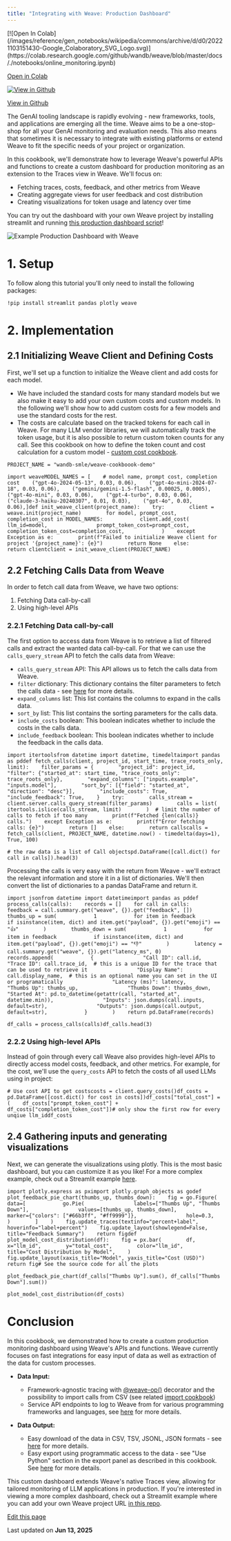 ```yaml
---
title: "Integrating with Weave: Production Dashboard"
---
```


<Check>
  [![Open In Colab](/images/reference/gen_notebooks/wikipedia/commons/archive/d/d0/20221103151430-Google_Colaboratory_SVG_Logo.svg)](https://colab.research.google.com/github/wandb/weave/blob/master/docs/./notebooks/online_monitoring.ipynb)

  [Open in Colab](https://colab.research.google.com/github/wandb/weave/blob/master/docs/./notebooks/online_monitoring.ipynb)

  [![View in Github](/images/reference/gen_notebooks/wikipedia/commons/9/91/Octicons-mark-github.svg)](https://github.com/wandb/weave/blob/master/docs/./notebooks/online_monitoring.ipynb)

  [View in Github](https://github.com/wandb/weave/blob/master/docs/./notebooks/online_monitoring.ipynb)
</Check>

The GenAI tooling landscape is rapidly evolving - new frameworks, tools, and applications are emerging all the time. Weave aims to be a one-stop-shop for all your GenAI monitoring and evaluation needs. This also means that sometimes it is necessary to integrate with existing platforms or extend Weave to fit the specific needs of your project or organization.

In this cookbook, we'll demonstrate how to leverage Weave's powerful APIs and functions to create a custom dashboard for production monitoring as an extension to the Traces view in Weave. We'll focus on:

* Fetching traces, costs, feedback, and other metrics from Weave
* Creating aggregate views for user feedback and cost distribution
* Creating visualizations for token usage and latency over time

You can try out the dashboard with your own Weave project by installing streamlit and running [this production dashboard script](https://github.com/NiWaRe/agent-dev-collection)!

![Example Production Dashboard with Weave](/images/reference/gen_notebooks/NiWaRe/knowledge-worker-weave/blob/master/screenshots/dashboard_weave_preview.jpg)

# 1. Setup

To follow along this tutorial you'll only need to install the following packages:

```
!pip install streamlit pandas plotly weave
```

# 2. Implementation

## 2.1 Initializing Weave Client and Defining Costs[​](/reference/gen_notebooks/online_monitoring#21-initializing-weave-client-and-defining-costs "Direct link to 2.1 Initializing Weave Client and Defining Costs")

First, we'll set up a function to initialize the Weave client and add costs for each model.

* We have included the standard costs for many standard models but we also make it easy to add your own custom costs and custom models. In the following we'll show how to add custom costs for a few models and use the standard costs for the rest.
* The costs are calculate based on the tracked tokens for each call in Weave. For many LLM vendor libraries, we will automatically track the token usage, but it is also possible to return custom token counts for any call. See this cookbook on how to define the token count and cost calculation for a custom model - [custom cost cookbook](https://weave-docs.wandb.ai/reference/gen_notebooks/custom_model_cost#setting-up-a-model-with-weave).

```
PROJECT_NAME = "wandb-smle/weave-cookboook-demo"
```

```
import weaveMODEL_NAMES = [    # model name, prompt cost, completion cost    ("gpt-4o-2024-05-13", 0.03, 0.06),    ("gpt-4o-mini-2024-07-18", 0.03, 0.06),    ("gemini/gemini-1.5-flash", 0.00025, 0.0005),    ("gpt-4o-mini", 0.03, 0.06),    ("gpt-4-turbo", 0.03, 0.06),    ("claude-3-haiku-20240307", 0.01, 0.03),    ("gpt-4o", 0.03, 0.06),]def init_weave_client(project_name):    try:        client = weave.init(project_name)        for model, prompt_cost, completion_cost in MODEL_NAMES:            client.add_cost(                llm_id=model,                prompt_token_cost=prompt_cost,                completion_token_cost=completion_cost,            )    except Exception as e:        print(f"Failed to initialize Weave client for project '{project_name}': {e}")        return None    else:        return clientclient = init_weave_client(PROJECT_NAME)
```

## 2.2 Fetching Calls Data from Weave[​](/reference/gen_notebooks/online_monitoring#22-fetching-calls-data-from-weave "Direct link to 2.2 Fetching Calls Data from Weave")

In order to fetch call data from Weave, we have two options:

1. Fetching Data call-by-call
2. Using high-level APIs

### 2.2.1 Fetching Data call-by-call[​](/reference/gen_notebooks/online_monitoring#221-fetching-data-call-by-call "Direct link to 2.2.1 Fetching Data call-by-call")

The first option to access data from Weave is to retrieve a list of filtered calls and extract the wanted data call-by-call. For that we can use the `calls_query_stream` API to fetch the calls data from Weave:

* `calls_query_stream` API: This API allows us to fetch the calls data from Weave.
* `filter` dictionary: This dictionary contains the filter parameters to fetch the calls data - see [here](https://weave-docs.wandb.ai/reference/python-sdk/weave/trace_server/weave.trace_server.trace_server_interface/#class-callschema) for more details.
* `expand_columns` list: This list contains the columns to expand in the calls data.
* `sort_by` list: This list contains the sorting parameters for the calls data.
* `include_costs` boolean: This boolean indicates whether to include the costs in the calls data.
* `include_feedback` boolean: This boolean indicates whether to include the feedback in the calls data.

```
import itertoolsfrom datetime import datetime, timedeltaimport pandas as pddef fetch_calls(client, project_id, start_time, trace_roots_only, limit):    filter_params = {        "project_id": project_id,        "filter": {"started_at": start_time, "trace_roots_only": trace_roots_only},        "expand_columns": ["inputs.example", "inputs.model"],        "sort_by": [{"field": "started_at", "direction": "desc"}],        "include_costs": True,        "include_feedback": True,    }    try:        calls_stream = client.server.calls_query_stream(filter_params)        calls = list(            itertools.islice(calls_stream, limit)        )  # limit the number of calls to fetch if too many        print(f"Fetched {len(calls)} calls.")    except Exception as e:        print(f"Error fetching calls: {e}")        return []    else:        return callscalls = fetch_calls(client, PROJECT_NAME, datetime.now() - timedelta(days=1), True, 100)
```

```
# the raw data is a list of Call objectspd.DataFrame([call.dict() for call in calls]).head(3)
```

Processing the calls is very easy with the return from Weave - we'll extract the relevant information and store it in a list of dictionaries. We'll then convert the list of dictionaries to a pandas DataFrame and return it.

```
import jsonfrom datetime import datetimeimport pandas as pddef process_calls(calls):    records = []    for call in calls:        feedback = call.summary.get("weave", {}).get("feedback", [])        thumbs_up = sum(            1            for item in feedback            if isinstance(item, dict) and item.get("payload", {}).get("emoji") == "👍"        )        thumbs_down = sum(            1            for item in feedback            if isinstance(item, dict) and item.get("payload", {}).get("emoji") == "👎"        )        latency = call.summary.get("weave", {}).get("latency_ms", 0)        records.append(            {                "Call ID": call.id,                "Trace ID": call.trace_id,  # this is a unique ID for the trace that can be used to retrieve it                "Display Name": call.display_name,  # this is an optional name you can set in the UI or programatically                "Latency (ms)": latency,                "Thumbs Up": thumbs_up,                "Thumbs Down": thumbs_down,                "Started At": pd.to_datetime(getattr(call, "started_at", datetime.min)),                "Inputs": json.dumps(call.inputs, default=str),                "Outputs": json.dumps(call.output, default=str),            }        )    return pd.DataFrame(records)
```

```
df_calls = process_calls(calls)df_calls.head(3)
```

### 2.2.2 Using high-level APIs[​](/reference/gen_notebooks/online_monitoring#222-using-high-level-apis "Direct link to 2.2.2 Using high-level APIs")

Instead of goin through every call Weave also provides high-level APIs to directly access model costs, feedback, and other metrics. For example, for the cost, we'll use the `query_costs` API to fetch the costs of all used LLMs using in project:

```
# Use cost API to get costscosts = client.query_costs()df_costs = pd.DataFrame([cost.dict() for cost in costs])df_costs["total_cost"] = (    df_costs["prompt_token_cost"] + df_costs["completion_token_cost"])# only show the first row for every unqiue llm_iddf_costs
```

## 2.4 Gathering inputs and generating visualizations[​](/reference/gen_notebooks/online_monitoring#24-gathering-inputs-and-generating-visualizations "Direct link to 2.4 Gathering inputs and generating visualizations")

Next, we can generate the visualizations using plotly. This is the most basic dashboard, but you can customize it as you like! For a more complex example, check out a Streamlit example [here](https://github.com/NiWaRe/knowledge-worker-weave/blob/master/prod_dashboard.py).

```
import plotly.express as pximport plotly.graph_objects as godef plot_feedback_pie_chart(thumbs_up, thumbs_down):    fig = go.Figure(        data=[            go.Pie(                labels=["Thumbs Up", "Thumbs Down"],                values=[thumbs_up, thumbs_down],                marker={"colors": ["#66b3ff", "#ff9999"]},                hole=0.3,            )        ]    )    fig.update_traces(textinfo="percent+label", hoverinfo="label+percent")    fig.update_layout(showlegend=False, title="Feedback Summary")    return figdef plot_model_cost_distribution(df):    fig = px.bar(        df,        x="llm_id",        y="total_cost",        color="llm_id",        title="Cost Distribution by Model",    )    fig.update_layout(xaxis_title="Model", yaxis_title="Cost (USD)")    return fig# See the source code for all the plots
```

```
plot_feedback_pie_chart(df_calls["Thumbs Up"].sum(), df_calls["Thumbs Down"].sum())
```

```
plot_model_cost_distribution(df_costs)
```

# Conclusion

In this cookbook, we demonstrated how to create a custom production monitoring dashboard using Weave's APIs and functions. Weave currently focuses on fast integrations for easy input of data as well as extraction of the data for custom processes.

* **Data Input:**

  * Framework-agnostic tracing with [@weave-op()](https://weave-docs.wandb.ai/quickstart#2-log-a-trace-to-a-new-project) decorator and the possibility to import calls from CSV (see related [import cookbook](https://weave-docs.wandb.ai/reference/gen_notebooks/import_from_csv))
  * Service API endpoints to log to Weave from for various programming frameworks and languages, see [here](https://weave-docs.wandb.ai/reference/service-api/call-start-call-start-post) for more details.

* **Data Output:**

  * Easy download of the data in CSV, TSV, JSONL, JSON formats - see [here](https://weave-docs.wandb.ai/guides/tracking/tracing#querying--exporting-calls) for more details.
  * Easy export using programmatic access to the data - see "Use Python" section in the export panel as described in this cookbook. See [here](https://weave-docs.wandb.ai/guides/tracking/tracing#querying--exporting-calls) for more details.

This custom dashboard extends Weave's native Traces view, allowing for tailored monitoring of LLM applications in production. If you're interested in viewing a more complex dashboard, check out a Streamlit example where you can add your own Weave project URL [in this repo](https://github.com/NiWaRe/agent-dev-collection).

[Edit this page](https://github.com/wandb/weave/blob/master/docs/docs/reference/gen_notebooks/online_monitoring.md)

Last updated on **Jun 13, 2025**
